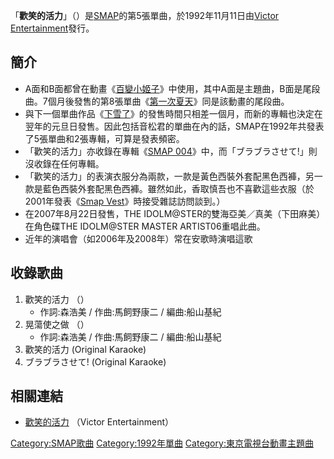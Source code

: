 {{infobox Single
| Name       = 歡笑的活力
| Artist     = [[SMAP|SMAP]]
| from Album = [[SMAP_004|SMAP 004]]
| A-side     =
| B-side     = ブラブラさせて! 
| Released   = 1992年11月11日
| Length     = 17分鐘54秒
| Genre      = [[J-POP|J-POP]]
| Label      = [[勝利娛樂|Victor Entertainment]]
| Chart position = *第8位（[[Oricon|Oricon]]）
| Last single = '''音松君'''<br/>[[微笑戰隊|微笑戰隊]]<br/>（1992年）
| This single = '''SMAP'''<br/>'''歡笑的活力'''<br/>（1992年）
| Next single = '''SMAP'''<br/>[[下雪了|下雪了]]<br/>（1992年）}}

「'''歡笑的活力'''」（{{lang-ja|'''笑顔のゲンキ'''}}）是[[SMAP|SMAP]]的第5張單曲，於1992年11月11日由[[勝利娛樂|Victor Entertainment]]發行。

==簡介==
*A面和B面都曾在動畫《[[百變小姬子|百變小姬子]]》中使用，其中A面是主題曲，B面是尾段曲。7個月後發售的第8張單曲《[[第一次夏天|第一次夏天]]》同是該動畫的尾段曲。
*與下一個單曲作品《[[下雪了|下雪了]]》的發售時間只相差一個月，而新的專輯也決定在翌年的元旦日發售。因此包括音松君的單曲在內的話，SMAP在1992年共發表了5張單曲和2張專輯，可算是發表頻密。
*「歡笑的活力」亦收錄在專輯《[[SMAP_004|SMAP 004]]》中，而「ブラブラさせて!」則沒收錄在任何專輯。
*「歡笑的活力」的表演衣服分為兩款，一款是黃色西裝外套配黑色西褲，另一款是藍色西裝外套配黑色西褲。雖然如此，香取慎吾也不喜歡這些衣服（於2001年發表《[[Smap_Vest|Smap Vest]]》時接受雜誌訪問談到。）
*在2007年8月22日發售，THE IDOLM@STER的雙海亞美／真美（下田麻美）在角色碟THE IDOLM@STER MASTER ARTIST06重唱此曲。 
*近年的演唱會（如2006年及2008年）常在安歌時演唱這歌

==收錄歌曲==
# 歡笑的活力 （{{lang-ja|笑顔のゲンキ}}）
#* 作詞:森浩美 / 作曲:馬飼野康二 / 編曲:船山基紀
# 晃蕩使之做 （{{lang-ja|ブラブラさせて!}}）
#* 作詞:森浩美 / 作曲:馬飼野康二 / 編曲:船山基紀
# 歡笑的活力 (Original Karaoke)
# ブラブラさせて! (Original Karaoke)

==相關連結==
* [http://www.jvcmusic.co.jp/-/Discography/A002763/VIDL-10287.html 歡笑的活力] {{Wayback|url=http://www.jvcmusic.co.jp/-/Discography/A002763/VIDL-10287.html |date=20200815052443 }} （Victor Entertainment）{{ja}}

{{SMAP}}
{{DEFAULTSORT:Egao no Genki}}
[[Category:SMAP歌曲|Category:SMAP歌曲]]
[[Category:1992年單曲|Category:1992年單曲]]
[[Category:東京電視台動畫主題曲|Category:東京電視台動畫主題曲]]